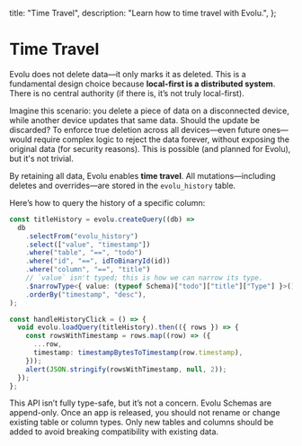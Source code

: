   title: "Time Travel",
  description: "Learn how to time travel with Evolu.",
};

# Time Travel

Evolu does not delete data—it only marks it as deleted. This is a fundamental design choice because **local-first is a distributed system**. There is no central authority (if there is, it’s not truly local-first).

Imagine this scenario: you delete a piece of data on a disconnected device, while another device updates that same data. Should the update be discarded? To enforce true deletion across all devices—even future ones—would require complex logic to reject the data forever, without exposing the original data (for security reasons). This is possible (and planned for Evolu), but it's not trivial.

By retaining all data, Evolu enables **time travel**. All mutations—including deletes and overrides—are stored in the `evolu_history` table.

Here’s how to query the history of a specific column:

```ts
const titleHistory = evolu.createQuery((db) =>
  db
    .selectFrom("evolu_history")
    .select(["value", "timestamp"])
    .where("table", "==", "todo")
    .where("id", "==", idToBinaryId(id))
    .where("column", "==", "title")
    // `value` isn't typed; this is how we can narrow its type.
    .$narrowType<{ value: (typeof Schema)["todo"]["title"]["Type"] }>()
    .orderBy("timestamp", "desc"),
);

const handleHistoryClick = () => {
  void evolu.loadQuery(titleHistory).then(({ rows }) => {
    const rowsWithTimestamp = rows.map((row) => ({
      ...row,
      timestamp: timestampBytesToTimestamp(row.timestamp),
    }));
    alert(JSON.stringify(rowsWithTimestamp, null, 2));
  });
};
```

This API isn’t fully type-safe, but it’s not a concern. Evolu Schemas are append-only. Once an app is released, you should not rename or change existing table or column types. Only new tables and columns should be added to avoid breaking compatibility with existing data.

